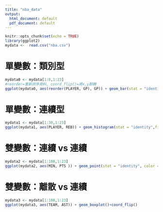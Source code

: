 ```yaml
---
title: "nba_data"
output:
  html_document: default
  pdf_document: default
---
```


```r
knitr::opts_chunk$set(echo = TRUE)
library(ggplot2)
mydata <-  read.csv("nba.csv")
```



# 單變數：類別型
```r

mydata0 <- mydata[1:8,1:23]
#reorder=重新排序資料, coord_flip()=將x,y翻轉
ggplot(mydata0, aes(reorder(PLAYER, GP), GP)) + geom_bar(stat = "identity",fill = "red") + coord_flip()                                                                         
```

# 單變數：連續型
```r

mydata1 <- mydata[1:30,1:23]
ggplot(mydata1, aes(PLAYER, REB)) + geom_histogram(stat = "identity",fill = "green") + coord_flip()                                                            
```

# 雙變數：連續 vs 連續
```r

mydata2 <- mydata[1:100,1:23]
ggplot(mydata2, aes(MIN, PTS )) + geom_point(stat = "identity", color = "blue")                                                                       
```

# 雙變數：離散 vs 連續
```r

mydata3 <- mydata[1:100,1:23]
ggplot(mydata3, aes(TEAM, AST)) + geom_boxplot()+coord_flip()                                                                         
```



